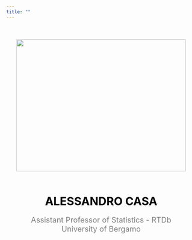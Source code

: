 ```yaml
---
title: ""
---
```

<link rel="stylesheet" href="/path/to/folder/css/academicons.min.css"/>
<link rel="stylesheet" href="https://cdn.jsdelivr.net/gh/jpswalsh/academicons@1/css/academicons.min.css">
<link rel="stylesheet" href="https://cdnjs.cloudflare.com/ajax/libs/font-awesome/4.7.0/css/font-awesome.min.css">


<html>
  <head>
    <title>Center an Image using text align center</title>
    <style>
      .img-container {
        text-align: center;
      }
    </style>
  </head>
  <body>
    <div style="margin-top:50px;" class="img-container"> <!-- Block parent element -->
      <img src="images/ale.jpg" alt="" height="350" width="450"/>
    </div>
  </body>
</html>
<br>

<p style="color:black;text-align: center;font-size:30px;">
**ALESSANDRO CASA** 
</p>
<p style="padding; 0px; margin: -10px; color:grey; text-align: center;font-size:20px;"> 
Assistant Professor of Statistics - RTDb <br>
University of Bergamo 
</p>


<p style="padding; 0px; margin: 20px; text-align: center;">
    <a href="https://scholar.google.com/citations?user=r4IIGnoAAAAJ&hl=en"><i style="color:black;" class="ai ai-google-scholar-square ai-2x"></i></a>
    &emsp;
    <a href="https://github.com/AlessandroCasa"><i style="color:black;" class="fa fa-github fa-2x"></i></a>
    &emsp;
    <a href="https://twitter.com/ale___casa"><i style="color:black;" class="fa fa-twitter fa-2x"></i></a>
</p>





